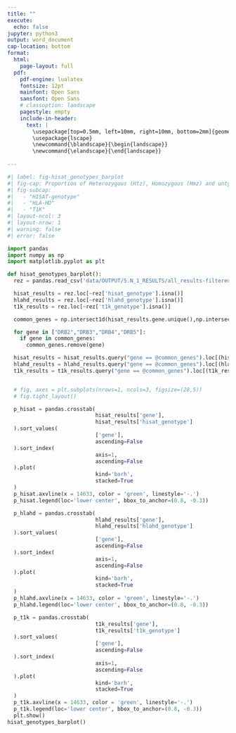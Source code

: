 ```yaml
---
title: ""
execute:
  echo: false
jupyter: python3
output: word_document
cap-location: bottom
format: 
  html:
    page-layout: full
  pdf:
    pdf-engine: lualatex
    fontsize: 12pt
    mainfont: Open Sans
    sansfont: Open Sans
    # classoption: landscape
    pagestyle: empty
    include-in-header: 
      text: |
        \usepackage[top=0.5mm, left=10mm, right=10mm, bottom=2mm]{geometry}
        \usepackage{lscape}
        \newcommand{\blandscape}{\begin{landscape}}
        \newcommand{\elandscape}{\end{landscape}}
  
---
```


```python
#| label: fig-hisat_genotypes_barplot
#| fig-cap: Proportion of Heterozygous (Htz), Homozygous (Hmz) and untyped samples for each typers (after applying quality filters). Vertical green line match with the 14,366 samples.
#| fig-subcap: 
#|   - "HISAT-genotype"
#|   - "HLA-HD"
#|   - "T1K"
#| layout-ncol: 3
#| layout-nrow: 1
#| warning: false
#| error: false

import pandas
import numpy as np
import matplotlib.pyplot as plt

def hisat_genotypes_barplot():
  rez = pandas.read_csv('data/OUTPUT/5.N_1_RESULTS/all_results-filtered.csv')

  hisat_results = rez.loc[~rez['hisat_genotype'].isna()]
  hlahd_results = rez.loc[~rez['hlahd_genotype'].isna()]
  t1k_results = rez.loc[~rez['t1k_genotype'].isna()]

  common_genes = np.intersect1d(hisat_results.gene.unique(),np.intersect1d(hlahd_results.gene.unique(),t1k_results.gene.unique())).tolist()

  for gene in ["DRB2","DRB3","DRB4","DRB5"]:
    if gene in common_genes:
      common_genes.remove(gene) 

  hisat_results = hisat_results.query("gene == @common_genes").loc[(hisat_results['filter_int'] == 0)]
  hlahd_results = hlahd_results.query("gene == @common_genes").loc[(hlahd_results['filter_int'] == 0)]
  t1k_results = t1k_results.query("gene == @common_genes").loc[(t1k_results['filter_int'] == 0)]


  # fig, axes = plt.subplots(nrows=1, ncols=3, figsize=(28,5))
  # fig.tight_layout()

  p_hisat = pandas.crosstab(
                            hisat_results['gene'], 
                            hisat_results['hisat_genotype']
  ).sort_values(
                            ['gene'],
                            ascending=False
  ).sort_index(
                            axis=1, 
                            ascending=False
  ).plot(
                            kind='barh', 
                            stacked=True
  )
  p_hisat.axvline(x = 14633, color = 'green', linestyle='-.')
  p_hisat.legend(loc='lower center', bbox_to_anchor=(0.8, -0.3))

  p_hlahd = pandas.crosstab(
                            hlahd_results['gene'], 
                            hlahd_results['hlahd_genotype']
  ).sort_values(
                            ['gene'],
                            ascending=False
  ).sort_index(
                            axis=1, 
                            ascending=False
  ).plot(
                            kind='barh', 
                            stacked=True
  )
  p_hlahd.axvline(x = 14633, color = 'green', linestyle='-.')
  p_hlahd.legend(loc='lower center', bbox_to_anchor=(0.8, -0.3))

  p_t1k = pandas.crosstab(
                            t1k_results['gene'], 
                            t1k_results['t1k_genotype']
  ).sort_values(
                            ['gene'],
                            ascending=False
  ).sort_index(
                            axis=1, 
                            ascending=False
  ).plot(
                            kind='barh', 
                            stacked=True
  )
  p_t1k.axvline(x = 14633, color = 'green', linestyle='-.')
  p_t1k.legend(loc='lower center', bbox_to_anchor=(0.8, -0.3))
  plt.show()
hisat_genotypes_barplot()
```